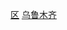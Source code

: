 {{Catnav|頁面分類|...|中华人民共和国行政区划|县级行政区|市辖区|新疆市辖区}}
{{Catnav|頁面分類|...|新疆行政区划|新疆县级行政区|新疆市辖区}}
{{Catnav|頁面分類|...|新疆地级行政区|乌鲁木齐|乌鲁木齐行政区划|乌鲁木齐区县}}
{{Catnav|頁面分類|...|地级市|乌鲁木齐|乌鲁木齐行政区划|乌鲁木齐区县}}
{{catmore|达坂城区|乌鲁木齐市达坂城区}}

[[Category:乌鲁木齐区县|区]]
[[Category:新疆市辖区|乌鲁木齐]]